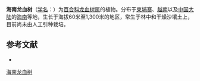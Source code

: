 {{Speciesbox
| name = 海南龙血树
| status = 
| status_system = 
| image =
| genus = Dracaena
| species = cambodiana
| authority = Pierre ex Gagnep.
}}

'''海南龙血树'''（[[学名|学名]]：{{lang|la|''Dracaena cambodiana''}}）为[[百合科|百合科]][[龙血树属|龙血树属]]的植物。分布于[[柬埔寨|柬埔寨]]、[[越南|越南]]以及[[中国大陆|中国大陆]]的[[海南|海南]]等地，生长于海拔60米至1,300米的地区，常生于林中和干燥沙壤土上，目前尚未由人工引种栽培。

== 参考文献 ==
<div class="references-small">
* {{cite web| url =http://www.bioinfo.cn/db05/KmzwSpecies.php?action=view&id=7936| title =海南龙血树| work =《中国高等植物数据库全库》| publisher =中国科学院微生物研究所| author =昆明植物研究所| accessdate =2009-02-24| deadurl =yes| archiveurl =https://web.archive.org/web/20160305053200/http://www.bioinfo.cn/db05/KmzwSpecies.php?action=view&id=7936| archivedate =2016-03-05}}
</div>
{{Taxonbar|from=Q11150362}}

[[Category:龙血树属|海南龙血树]]


{{植物小作品}}